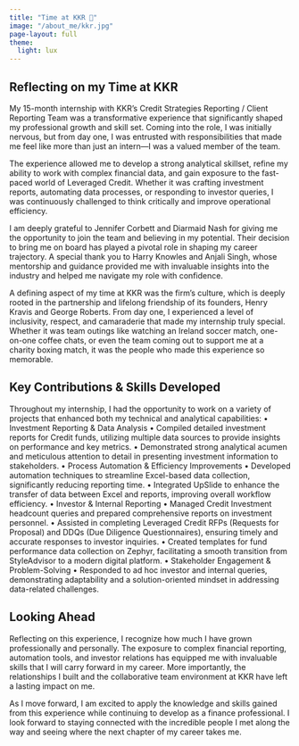 ```yaml
---
title: "Time at KKR 💼"
image: "/about_me/kkr.jpg"
page-layout: full
theme:
  light: lux
---
```

## Reflecting on my Time at KKR
My 15-month internship with KKR’s Credit Strategies Reporting / Client Reporting Team was a transformative experience that significantly shaped my professional growth and skill set. Coming into the role, I was initially nervous, but from day one, I was entrusted with responsibilities that made me feel like more than just an intern—I was a valued member of the team.

The experience allowed me to develop a strong analytical skillset, refine my ability to work with complex financial data, and gain exposure to the fast-paced world of Leveraged Credit. Whether it was crafting investment reports, automating data processes, or responding to investor queries, I was continuously challenged to think critically and improve operational efficiency.

I am deeply grateful to Jennifer Corbett and Diarmaid Nash for giving me the opportunity to join the team and believing in my potential. Their decision to bring me on board has played a pivotal role in shaping my career trajectory. A special thank you to Harry Knowles and Anjali Singh, whose mentorship and guidance provided me with invaluable insights into the industry and helped me navigate my role with confidence.

A defining aspect of my time at KKR was the firm’s culture, which is deeply rooted in the partnership and lifelong friendship of its founders, Henry Kravis and George Roberts. From day one, I experienced a level of inclusivity, respect, and camaraderie that made my internship truly special. Whether it was team outings like watching an Ireland soccer match, one-on-one coffee chats, or even the team coming out to support me at a charity boxing match, it was the people who made this experience so memorable.

## Key Contributions & Skills Developed

Throughout my internship, I had the opportunity to work on a variety of projects that enhanced both my technical and analytical capabilities:
	•	Investment Reporting & Data Analysis
	•	Compiled detailed investment reports for Credit funds, utilizing multiple data sources to provide insights on performance and key metrics.
	•	Demonstrated strong analytical acumen and meticulous attention to detail in presenting investment information to stakeholders.
	•	Process Automation & Efficiency Improvements
	•	Developed automation techniques to streamline Excel-based data collection, significantly reducing reporting time.
	•	Integrated UpSlide to enhance the transfer of data between Excel and reports, improving overall workflow efficiency.
	•	Investor & Internal Reporting
	•	Managed Credit Investment headcount queries and prepared comprehensive reports on investment personnel.
	•	Assisted in completing Leveraged Credit RFPs (Requests for Proposal) and DDQs (Due Diligence Questionnaires), ensuring timely and accurate responses to investor inquiries.
	•	Created templates for fund performance data collection on Zephyr, facilitating a smooth transition from StyleAdvisor to a modern digital platform.
	•	Stakeholder Engagement & Problem-Solving
	•	Responded to ad hoc investor and internal queries, demonstrating adaptability and a solution-oriented mindset in addressing data-related challenges.

## Looking Ahead

Reflecting on this experience, I recognize how much I have grown professionally and personally. The exposure to complex financial reporting, automation tools, and investor relations has equipped me with invaluable skills that I will carry forward in my career. More importantly, the relationships I built and the collaborative team environment at KKR have left a lasting impact on me.

As I move forward, I am excited to apply the knowledge and skills gained from this experience while continuing to develop as a finance professional. I look forward to staying connected with the incredible people I met along the way and seeing where the next chapter of my career takes me.